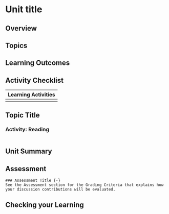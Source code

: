 # Unit title

## Overview {-}


##  Topics{-}



##  Learning Outcomes{-}



##  Activity Checklist{-}


|Learning Activities|
|---|
|   |



## Topic Title {-}



###  Activity: Reading {-}

```block


```



## Unit Summary{-}


##  Assessment{-}
```block
### Assessment Title {-}
See the Assessment section for the Grading Criteria that explains how your discussion contributions will be evaluated.
```

##  Checking your Learning{-}
```block
 
```
